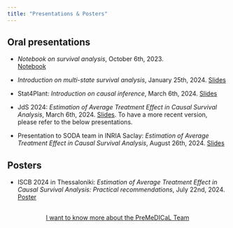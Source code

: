 ```yaml
---
title: "Presentations & Posters"
---
```


## Oral presentations

- *Notebook on survival analysis*, October 6th, 2023.  
[Notebook](https://rawcdn.githack.com/chvoinot/chvoinot.github.io/main/presentations/Survival%20presentation/Survival_analysis.html)

- *Introduction on multi-state survival analysis*, January 25th, 2024.
[Slides](https://rawcdn.githack.com/chvoinot/chvoinot.github.io/main/presentations/Multi-state%20survival%20presentation/presentation.html)

- Stat4Plant: *Introduction on causal inference*, March 6th, 2024.
[Slides](https://rawcdn.githack.com/chvoinot/chvoinot.github.io/main/presentations/Causal_inference_INRAE.pdf)

- JdS 2024: *Estimation of Average Treatment Effect in Causal Survival Analysis*, March 6th, 2024.
[Slides](https://rawcdn.githack.com/chvoinot/chvoinot.github.io/main/presentations/Causal_survival_analysis_JdS.pdf). To have a more recent version, please refer to the below presentations.

- Presentation to SODA team in INRIA Saclay: *Estimation of Average Treatment Effect in Causal Survival Analysis*, August 26th, 2024.
[Slides](https://rawcdn.githack.com/chvoinot/chvoinot.github.io/main/presentations/Causal_survival_analysis_INRIA_Saclay.pdf)

## Posters

- ISCB 2024 in Thessaloniki: *Estimation of Average Treatment Effect in Causal Survival Analysis: Practical recommendations*, July 22nd, 2024.
[Poster](https://rawcdn.githack.com/chvoinot/chvoinot.github.io/main/presentations/Poster_ISCB.pdf)

```{=html}
<div  style="margin: 30px; text-align: center;">
<a class="btn btn-primary" href="https://team.inria.fr/premedical/" role="button" target="_blank" style="padding: 15px 30px;">I want to know more about the PreMeDICaL Team</a>
</div>
```